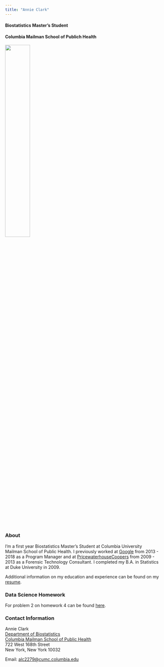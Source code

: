 ```yaml
---
title: "Annie Clark"
---
```


#### Biostatistics Master's Student
#### Columbia Mailman School of Publich Health

<img src = "images/annie.png" style = "width:40%">

### About
I’m a first year Biostatistics Master's Student at Columbia University Mailman School of Public Health. I previously worked at [Google](https://www.google.com) from 2013 - 2018 as a Program Manager and at [PricewaterhouseCoopers](https://www.pwc.com/sg/en/services/consulting/forensics/forensic-technology-solutions.html) from 2009 - 2013 as a Forensic Technology Consultant. I completed my B.A. in Statistics at Duke University in 2009. 

Additional information on my education and experience can be found on my [resume](resume.html). <br> 

### Data Science Homework
For problem 2 on homework 4 can be found [here](example.html). <br> 

### Contact Information

Annie Clark<br> 
[Department of Biostatistics](https://www.mailman.columbia.edu/become-student/departments/biostatistics)<br> 
[Columbia Mailman School of Public Health](https://www.mailman.columbia.edu/)<br> 
722 West 168th Street<br> 
New York, New York 10032

Email: [alc2279@cumc.columbia.edu](mailto:alc2279@cumc.columbia.edu)